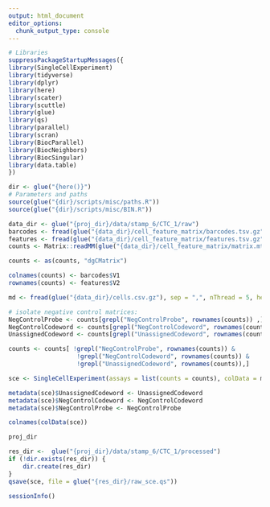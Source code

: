 ```yaml
---
output: html_document
editor_options: 
  chunk_output_type: console
---
```

```r
# Libraries
suppressPackageStartupMessages({
library(SingleCellExperiment)
library(tidyverse)
library(dplyr)
library(here)
library(scater)
library(scuttle)
library(glue)
library(qs)
library(parallel)
library(scran)
library(BiocParallel)
library(BiocNeighbors)
library(BiocSingular)
library(data.table)
})
```


```r
dir <- glue("{here()}")
# Parameters and paths
source(glue("{dir}/scripts/misc/paths.R"))
source(glue("{dir}/scripts/misc/BIN.R"))
```



```r
data_dir <- glue("{proj_dir}/data/stamp_6/CTC_1/raw")
barcodes <- fread(glue("{data_dir}/cell_feature_matrix/barcodes.tsv.gz"), sep = "\t", nThread = 3, header = F)
features <- fread(glue("{data_dir}/cell_feature_matrix/features.tsv.gz"), sep = "\t", nThread = 3, header = F)
counts <- Matrix::readMM(glue("{data_dir}/cell_feature_matrix/matrix.mtx.gz"))
```


```r
counts <- as(counts, "dgCMatrix")
```

```r
colnames(counts) <- barcodes$V1
rownames(counts) <- features$V2
```


```r
md <- fread(glue("{data_dir}/cells.csv.gz"), sep = ",", nThread = 5, header = T)
```


```r
# isolate negative control matrices:
NegControlProbe <- counts[grepl("NegControlProbe", rownames(counts)) ,]
NegControlCodeword <- counts[grepl("NegControlCodeword", rownames(counts)) ,]
UnassignedCodeword <- counts[grepl("UnassignedCodeword", rownames(counts)) ,]
```

```r
counts <- counts[ !grepl("NegControlProbe", rownames(counts)) &
                   !grepl("NegControlCodeword", rownames(counts)) &
                   !grepl("UnassignedCodeword", rownames(counts)),]
```


```r
sce <- SingleCellExperiment(assays = list(counts = counts), colData = md)
```


```r
metadata(sce)$UnassignedCodeword <- UnassignedCodeword
metadata(sce)$NegControlCodeword <- NegControlCodeword
metadata(sce)$NegControlProbe <- NegControlProbe
```


```r
colnames(colData(sce))
```

```r
proj_dir
```


```r
res_dir <-  glue("{proj_dir}/data/stamp_6/CTC_1/processed")
if (!dir.exists(res_dir)) {
    dir.create(res_dir)
}
qsave(sce, file = glue("{res_dir}/raw_sce.qs"))
```

```r
sessionInfo()
```
